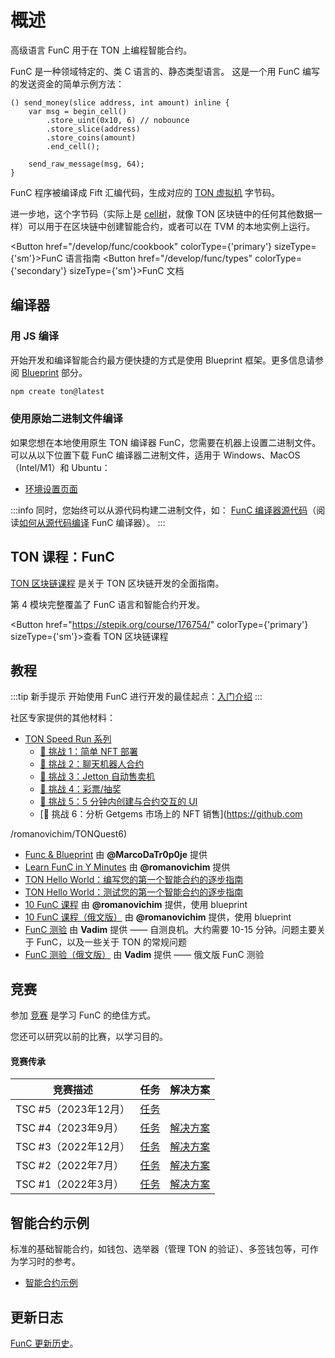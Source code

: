 
# 概述

高级语言 FunC 用于在 TON 上编程智能合约。

FunC 是一种领域特定的、类 C 语言的、静态类型语言。
这是一个用 FunC 编写的发送资金的简单示例方法：

```func
() send_money(slice address, int amount) inline {
    var msg = begin_cell()
        .store_uint(0x10, 6) // nobounce
        .store_slice(address)
        .store_coins(amount)
        .end_cell();

    send_raw_message(msg, 64);
}
```

FunC 程序被编译成 Fift 汇编代码，生成对应的 [TON 虚拟机](/learn/tvm-instructions/tvm-overview) 字节码。

进一步地，这个字节码（实际上是 [cell树](/learn/overviews/cells)，就像 TON 区块链中的任何其他数据一样）可以用于在区块链中创建智能合约，或者可以在 TVM 的本地实例上运行。

<Button href="/develop/func/cookbook" colorType={'primary'} sizeType={'sm'}>FunC 语言指南</Button>
<Button href="/develop/func/types" colorType={'secondary'} sizeType={'sm'}>FunC 文档</Button>

## 编译器

### 用 JS 编译

开始开发和编译智能合约最方便快捷的方式是使用 Blueprint 框架。更多信息请参阅 [Blueprint](/develop/smart-contracts/sdk/javascript) 部分。

```bash
npm create ton@latest
```

### 使用原始二进制文件编译

如果您想在本地使用原生 TON 编译器 FunC，您需要在机器上设置二进制文件。可以从以下位置下载 FunC 编译器二进制文件，适用于 Windows、MacOS（Intel/M1）和 Ubuntu：
* [环境设置页面](/develop/smart-contracts/environment/installation)

:::info
同时，您始终可以从源代码构建二进制文件，如：
[FunC 编译器源代码](https://github.com/ton-blockchain/ton/tree/master/crypto/func)（阅读[如何从源代码编译](/develop/howto/compile#func) FunC 编译器）。
:::

## TON 课程：FunC

[TON 区块链课程](https://stepik.org/course/176754/) 是关于 TON 区块链开发的全面指南。

第 4 模块完整覆盖了 FunC 语言和智能合约开发。

<Button href="https://stepik.org/course/176754/" colorType={'primary'} sizeType={'sm'}>查看 TON 区块链课程</Button>

## 教程

:::tip 新手提示
开始使用 FunC 进行开发的最佳起点：[入门介绍](/develop/smart-contracts/)
:::

社区专家提供的其他材料：

- [TON Speed Run 系列](https://tonspeedrun.com/)
  - [🚩 挑战 1：简单 NFT 部署](https://github.com/romanovichim/TONQuest1)
  - [🚩 挑战 2：聊天机器人合约](https://github.com/romanovichim/TONQuest2)
  - [🚩 挑战 3：Jetton 自动售卖机](https://github.com/romanovichim/TONQuest3)
  - [🚩 挑战 4：彩票/抽奖](https://github.com/romanovichim/TONQuest4)
  - [🚩 挑战 5：5 分钟内创建与合约交互的 UI](https://github.com/romanovichim/TONQuest5)
  - [🚩 挑战 6：分析 Getgems 市场上的 NFT 销售](https://github.com

/romanovichim/TONQuest6)
* [Func & Blueprint](https://www.youtube.com/watch?v=7omBDfSqGfA&list=PLtUBO1QNEKwtO_zSyLj-axPzc9O9rkmYa) 由 **@MarcoDaTr0p0je** 提供
* [Learn FunC in Y Minutes](https://learnxinyminutes.com/docs/func/) 由 **@romanovichim** 提供
* [TON Hello World：编写您的第一个智能合约的逐步指南](https://ton-community.github.io/tutorials/02-contract/)
* [TON Hello World：测试您的第一个智能合约的逐步指南](https://ton-community.github.io/tutorials/04-testing/)
* [10 FunC 课程](https://github.com/romanovichim/TonFunClessons_Eng) 由 **@romanovichim** 提供，使用 blueprint
* [10 FunC 课程（俄文版）](https://github.com/romanovichim/TonFunClessons_ru) 由 **@romanovichim** 提供，使用 blueprint
* [FunC 测验](https://t.me/toncontests/60) 由 **Vadim** 提供 —— 自测良机。大约需要 10-15 分钟。问题主要关于 FunС，以及一些关于 TON 的常规问题
* [FunC 测验（俄文版）](https://t.me/toncontests/58?comment=14888) 由 **Vadim** 提供 —— 俄文版 FunC 测验

## 竞赛

参加 [竞赛](https://t.me/toncontests) 是学习 FunC 的绝佳方式。

您还可以研究以前的比赛，以学习目的。

#### 竞赛传承

| 竞赛描述                | 任务                                                     | 解决方案                                                              |
|------------------------|----------------------------------------------------------|---------------------------------------------------------------------|
| TSC #5（2023年12月）  | [任务](https://github.com/ton-community/tsc5)            |                                                                      |
| TSC #4（2023年9月）   | [任务](https://github.com/ton-community/tsc4)            | [解决方案](/develop/smart-contracts/examples#ton-smart-challenge-4) |
| TSC #3（2022年12月）  | [任务](https://github.com/ton-blockchain/func-contest3)  | [解决方案](https://github.com/nns2009/TON-FunC-contest-3)           |
| TSC #2（2022年7月）   | [任务](https://github.com/ton-blockchain/func-contest2)  | [解决方案](https://github.com/ton-blockchain/func-contest2-solutions) |
| TSC #1（2022年3月）   | [任务](https://github.com/ton-blockchain/func-contest1)  | [解决方案](https://github.com/ton-blockchain/func-contest1-solutions) |

## 智能合约示例

标准的基础智能合约，如钱包、选举器（管理 TON 的验证）、多签钱包等，可作为学习时的参考。

* [智能合约示例](/develop/smart-contracts/examples)

## 更新日志
[FunC 更新历史](/develop/func/changelog)。
